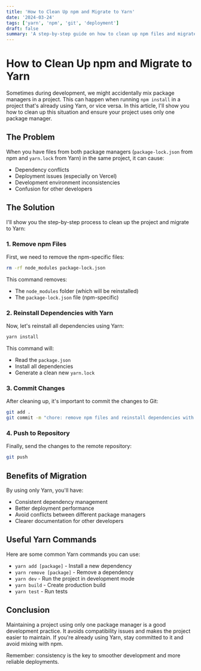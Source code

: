 ```yaml
---
title: 'How to Clean Up npm and Migrate to Yarn'
date: '2024-03-24'
tags: ['yarn', 'npm', 'git', 'deployment']
draft: false
summary: 'A step-by-step guide on how to clean up npm files and migrate a project to use Yarn exclusively, avoiding deployment conflicts.'
---
```


# How to Clean Up npm and Migrate to Yarn

Sometimes during development, we might accidentally mix package managers in a project. This can happen when running `npm install` in a project that's already using Yarn, or vice versa. In this article, I'll show you how to clean up this situation and ensure your project uses only one package manager.

## The Problem

When you have files from both package managers (`package-lock.json` from npm and `yarn.lock` from Yarn) in the same project, it can cause:

- Dependency conflicts
- Deployment issues (especially on Vercel)
- Development environment inconsistencies
- Confusion for other developers

## The Solution

I'll show you the step-by-step process to clean up the project and migrate to Yarn:

### 1. Remove npm Files

First, we need to remove the npm-specific files:

```bash
rm -rf node_modules package-lock.json
```

This command removes:

- The `node_modules` folder (which will be reinstalled)
- The `package-lock.json` file (npm-specific)

### 2. Reinstall Dependencies with Yarn

Now, let's reinstall all dependencies using Yarn:

```bash
yarn install
```

This command will:

- Read the `package.json`
- Install all dependencies
- Generate a clean new `yarn.lock`

### 3. Commit Changes

After cleaning up, it's important to commit the changes to Git:

```bash
git add .
git commit -m "chore: remove npm files and reinstall dependencies with yarn"
```

### 4. Push to Repository

Finally, send the changes to the remote repository:

```bash
git push
```

## Benefits of Migration

By using only Yarn, you'll have:

- Consistent dependency management
- Better deployment performance
- Avoid conflicts between different package managers
- Clearer documentation for other developers

## Useful Yarn Commands

Here are some common Yarn commands you can use:

- `yarn add [package]` - Install a new dependency
- `yarn remove [package]` - Remove a dependency
- `yarn dev` - Run the project in development mode
- `yarn build` - Create production build
- `yarn test` - Run tests

## Conclusion

Maintaining a project using only one package manager is a good development practice. It avoids compatibility issues and makes the project easier to maintain. If you're already using Yarn, stay committed to it and avoid mixing with npm.

Remember: consistency is the key to smoother development and more reliable deployments.
